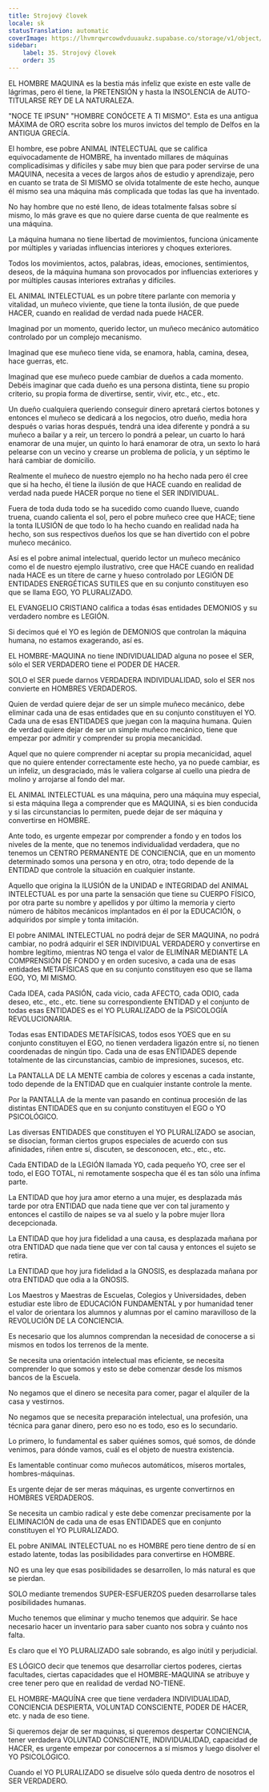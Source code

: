 ```yaml
---
title: Strojový človek
locale: sk
statusTranslation: automatic
coverImage: https://lhvmrqwrcowdvduuaukz.supabase.co/storage/v1/object/public/strapi-uploads/small_cover-educacion-fundamental.webp-2d51a7828a2b1309555be27f7e2a61a0.webp
sidebar:
    label: 35. Strojový človek
    order: 35
---
```

EL HOMBRE MAQUINA es la bestia más infeliz que existe en este valle de lágrimas, pero él tiene, la PRETENSIÓN y hasta la INSOLENCIA de AUTO-TITULARSE REY DE LA NATURALEZA.

"NOCE TE IPSUN" "HOMBRE CONÓCETE A TI MISMO". Esta es una antigua MÁXIMA de ORO escrita sobre los muros invictos del templo de Delfos en la ANTIGUA GRECÍA.

El hombre, ese pobre ANIMAL INTELECTUAL que se califica equivocadamente de HOMBRE, ha inventado millares de máquinas complicadísimas y difíciles y sabe muy bien que para poder servirse de una MAQUINA, necesita a veces de largos años de estudio y aprendizaje, pero en cuanto se trata de SI MISMO se olvida totalmente de este hecho, aunque él mismo sea una máquina más complicada que todas las que ha inventado.

No hay hombre que no esté lleno, de ideas totalmente falsas sobre sí mismo, lo más grave es que no quiere darse cuenta de que realmente es una máquina.

La máquina humana no tiene libertad de movimientos, funciona únicamente por múltiples y variadas influencias interiores y choques exteriores.

Todos los movimientos, actos, palabras, ideas, emociones, sentimientos, deseos, de la máquina humana son provocados por influencias exteriores y por múltiples causas interiores extrañas y difíciles.

EL ANIMAL INTELECTUAL es un pobre títere parlante con memoria y vitalidad, un muñeco viviente, que tiene la tonta ilusión, de que puede HACER, cuando en realidad de verdad nada puede HACER.

Imaginad por un momento, querido lector, un muñeco mecánico automático controlado por un complejo mecanismo.

Imaginad que ese muñeco tiene vida, se enamora, habla, camina, desea, hace guerras, etc.

Imaginad que ese muñeco puede cambiar de dueños a cada momento. Debéis imaginar que cada dueño es una persona distinta, tiene su propio criterio, su propia forma de divertirse, sentir, vivir, etc., etc., etc.

Un dueño cualquiera queriendo conseguir dinero apretará ciertos botones y entonces el muñeco se dedicará a los negocios, otro dueño, media hora después o varias horas después, tendrá una idea diferente y pondrá a su muñeco a bailar y a reír, un tercero lo pondrá a pelear, un cuarto lo hará enamorar de una mujer, un quinto lo hará enamorar de otra, un sexto lo hará pelearse con un vecino y crearse un problema de policía, y un séptimo le hará cambiar de domicilio.

Realmente el muñeco de nuestro ejemplo no ha hecho nada pero él cree que si ha hecho, él tiene la ilusión de que HACE cuando en realidad de verdad nada puede HACER porque no tiene el SER INDIVIDUAL.

Fuera de toda duda todo se ha sucedido como cuando llueve, cuando truena, cuando calienta el sol, pero el pobre muñeco cree que HACE; tiene la tonta ILUSIÓN de que todo lo ha hecho cuando en realidad nada ha hecho, son sus respectivos dueños los que se han divertido con el pobre muñeco mecánico.

Así es el pobre animal intelectual, querido lector un muñeco mecánico como el de nuestro ejemplo ilustrativo, cree que HACE cuando en realidad nada HACE es un títere de carne y hueso controlado por LEGIÓN DE ENTIDADES ENERGÉTICAS SUTILES que en su conjunto constituyen eso que se llama EGO, YO PLURALIZADO.

EL EVANGELIO CRISTIANO califica a todas ésas entidades DEMONIOS y su verdadero nombre es LEGIÓN.

Si decimos qué el YO es legión de DEMONIOS que controlan la máquina humana, no estamos exagerando, así es.

EL HOMBRE-MAQUINA no tiene INDIVIDUALIDAD alguna no posee el SER, sólo el SER VERDADERO tiene el PODER DE HACER.

SOLO el SER puede darnos VERDADERA INDIVIDUALIDAD, solo el SER nos convierte en HOMBRES VERDADEROS.

Quien de verdad quiere dejar de ser un simple muñeco mecánico, debe eliminar cada una de esas entidades que en su conjunto constituyen el YO. Cada una de esas ENTIDADES que juegan con la maquina humana. Quien de verdad quiere dejar de ser un simple muñeco mecánico, tiene que empezar por admitir y comprender su propia mecanicidad.

Aquel que no quiere comprender ni aceptar su propia mecanicidad, aquel que no quiere entender correctamente este hecho, ya no puede cambiar, es un infeliz, un desgraciado, más le valiera colgarse al cuello una piedra de molino y arrojarse al fondo del mar.

EL ANIMAL INTELECTUAL es una máquina, pero una máquina muy especial, si esta máquina llega a comprender que es MAQUINA, si es bien conducida y si las circunstancias lo permiten, puede dejar de ser máquina y convertirse en HOMBRE.

Ante todo, es urgente empezar por comprender a fondo y en todos los niveles de la mente, que no tenemos individualidad verdadera, que no tenemos un CENTRO PERMANENTE DE CONCIENCIA, que en un momento determinado somos una persona y en otro, otra; todo depende de la ENTIDAD que controle la situación en cualquier instante.

Aquello que origina la ILUSIÓN de la UNIDAD e INTEGRIDAD del ANIMAL INTELECTUAL es por una parte la sensación que tiene su CUERPO FÍSICO, por otra parte su nombre y apellidos y por último la memoria y cierto número de hábitos mecánicos implantados en él por la EDUCACIÓN, o adquiridos por simple y tonta imitación.

El pobre ANIMAL INTELECTUAL no podrá dejar de SER MAQUINA, no podrá cambiar, no podrá adquirir el SER INDIVIDUAL VERDADERO y convertirse en hombre legítimo, mientras NO tenga el valor de ELIMÍNAR MEDIANTE LA COMPRENSIÓN DE FONDO y en orden sucesivo, a cada una de esas entidades METAFÍSICAS que en su conjunto constituyen eso que se llama EGO, YO, MI MISMO.

Cada IDEA, cada PASIÓN, cada vicio, cada AFECTO, cada ODIO, cada deseo, etc., etc., etc. tiene su correspondiente ENTIDAD y el conjunto de todas esas ENTIDADES es el YO PLURALIZADO de la PSICOLOGÍA REVOLUCIONARIA.

Todas esas ENTIDADES METAFÍSICAS, todos esos YOES que en su conjunto constituyen el EGO, no tienen verdadera ligazón entre sí, no tienen coordenadas de ningún tipo. Cada una de esas ENTIDADES depende totalmente de las circunstancias, cambio de impresiones, sucesos, etc.

La PANTALLA DE LA MENTE cambia de colores y escenas a cada instante, todo depende de la ENTIDAD que en cualquier instante controle la mente.

Por la PANTALLA de la mente van pasando en continua procesión de las distintas ENTIDADES que en su conjunto constituyen el EGO o YO PSICOLÓGICO.

Las diversas ENTIDADES que constituyen el YO PLURALIZADO se asocian, se disocian, forman ciertos grupos especiales de acuerdo con sus afinidades, riñen entre sí, discuten, se desconocen, etc., etc., etc.

Cada ENTIDAD de la LEGIÓN llamada YO, cada pequeño YO, cree ser el todo, el EGO TOTAL, ni remotamente sospecha que él es tan sólo una ínfima parte.

La ENTIDAD que hoy jura amor eterno a una mujer, es desplazada más tarde por otra ENTIDAD que nada tiene que ver con tal juramento y entonces el castillo de naipes se va al suelo y la pobre mujer llora decepcionada.

La ENTIDAD que hoy jura fidelidad a una causa, es desplazada mañana por otra ENTIDAD que nada tiene que ver con tal causa y entonces el sujeto se retira.

La ENTIDAD que hoy jura fidelidad a la GNOSIS, es desplazada mañana por otra ENTIDAD que odia a la GNOSIS.

Los Maestros y Maestras de Escuelas, Colegios y Universidades, deben estudiar este libro de EDUCACIÓN FUNDAMENTAL y por humanidad tener el valor de orientara los alumnos y alumnas por el camino maravilloso de la REVOLUCIÓN DE LA CONCIENCIA.

Es necesario que los alumnos comprendan la necesidad de conocerse a si mismos en todos los terrenos de la mente.

Se necesita una orientación intelectual mas eficiente, se necesita comprender lo que somos y esto se debe comenzar desde los mismos bancos de la Escuela.

No negamos que el dinero se necesita para comer, pagar el alquiler de la casa y vestirnos.

No negamos que se necesita preparación intelectual, una profesión, una técnica para ganar dinero, pero eso no es todo, eso es lo secundario.

Lo primero, lo fundamental es saber quiénes somos, qué somos, de dónde venimos, para dónde vamos, cuál es el objeto de nuestra existencia.

Es lamentable continuar como muñecos automáticos, míseros mortales, hombres-máquinas.

Es urgente dejar de ser meras máquinas, es urgente convertirnos en HOMBRES VERDADEROS.

Se necesita un cambio radical y este debe comenzar precisamente por la ELIMINACIÓN de cada una de esas ENTIDADES que en conjunto constituyen el YO PLURALIZADO.

EL pobre ANIMAL INTELECTUAL no es HOMBRE pero tiene dentro de sí en estado latente, todas las posibilidades para convertirse en HOMBRE.

NO es una ley que esas posibilidades se desarrollen, lo más natural es que se pierdan.

SOLO mediante tremendos SUPER-ESFUERZOS pueden desarrollarse tales posibilidades humanas.

Mucho tenemos que eliminar y mucho tenemos que adquirir. Se hace necesario hacer un inventario para saber cuanto nos sobra y cuánto nos falta.

Es claro que el YO PLURALIZADO sale sobrando, es algo inútil y perjudicial.

ES LÓGICO decir que tenemos que desarrollar ciertos poderes, ciertas facultades, ciertas capacidades que el HOMBRE-MAQUINA se atribuye y cree tener pero que en realidad de verdad NO-TIENE.

EL HOMBRE-MAQUÍNA cree que tiene verdadera INDIVIDUALIDAD, CONCIENCIA DESPIERTA, VOLUNTAD CONSCIENTE, PODER DE HACER, etc. y nada de eso tiene.

Si queremos dejar de ser maquinas, si queremos despertar CONCIENCIA, tener verdadera VOLUNTAD CONSCIENTE, INDIVIDUALIDAD, capacidad de HACER, es urgente empezar por conocernos a sí mismos y luego disolver el YO PSICOLÓGICO.

Cuando el YO PLURALIZADO se disuelve sólo queda dentro de nosotros el SER VERDADERO.
